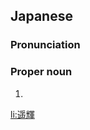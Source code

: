 ==Japanese==
{{ja-kanjitab|はる|き}}

===Pronunciation===
{{ja-pron|はるき}}

===Proper noun===
{{ja-pos|proper|はるき}}

# {{given name|male|lang=ja|sort=はるき}}

[[li:遥輝]]